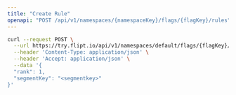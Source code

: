 ```yaml
---
title: "Create Rule"
openapi: "POST /api/v1/namespaces/{namespaceKey}/flags/{flagKey}/rules"
---
```


<RequestExample>

```bash cURL
curl --request POST \
  --url https://try.flipt.io/api/v1/namespaces/default/flags/{flagKey}/rules \
  --header 'Content-Type: application/json' \
  --header 'Accept: application/json' \
  --data '{
  "rank": 1,
  "segmentKey": "<segmentkey>"
}'
```

</RequestExample>
